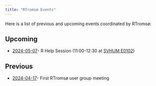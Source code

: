 ```yaml
---
title: "RTromsø Events"
---
```


Here is a list of previous and upcoming events coordinated by RTromsø:

## Upcoming

-   [2024-05-07](2024-05-07.qmd)- R Help Session (11:00-12:30 at [SVHUM E0102](https://link.mazemap.com/bLl23M2U))

## Previous

-   [2024-04-17](2024-04-17.qmd)- First RTromsø user group meeting
